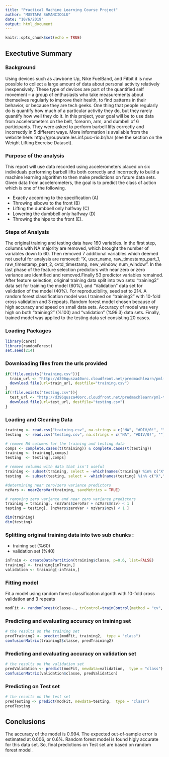 ```yaml
---
title: "Practical Machine Learning Course Project"
author: "MUSTAFA SAMANCIOGLU"
date: "10/6/2019"
output: html_document
---
```


```r
knitr::opts_chunk$set(echo = TRUE)
```

## Exectutive Summary
### Background

Using devices such as Jawbone Up, Nike FuelBand, and Fitbit it is now possible to collect a large amount of data about personal activity relatively inexpensively. These type of devices are part of the quantified self movement – a group of enthusiasts who take measurements about themselves regularly to improve their health, to find patterns in their behavior, or because they are tech geeks. One thing that people regularly do is quantify how much of a particular activity they do, but they rarely quantify how well they do it. In this project, your goal will be to use data from accelerometers on the belt, forearm, arm, and dumbell of 6 participants. They were asked to perform barbell lifts correctly and incorrectly in 5 different ways. More information is available from the website here: http://groupware.les.inf.puc-rio.br/har (see the section on the Weight Lifting Exercise Dataset). 


### Purpose of the analysis
This report will use data recorded using accelerometers placed on six individuals performing barbell lifts both correctly and incorrectly to build a machine learning algorithm to then make predictions on future data sets. 
Given data from accelerometers, the goal is to predict the class of action which is one of the following.

* Exactly according to the specification (A)
* Throwing elbows to the front (B)
* Lifting the dumbbell only halfway (C)
* Lowering the dumbbell only halfway (D)
* Throwing the hips to the front (E).

### Steps of Analysis

The original training and testing data have 160 variables. 
In the first step,  columns with NA majority are removed, which brought the number of variables down to 60. 
Then removed 7 additional variables which deemed not useful for analysis are removed: "X, user_name, raw_timestamp_part_1, raw_timestamp_part_2, cvtd_timestamp, new_window, num_window". In the last phase of the feature selection predictors with near zero or zero variance are  identified and removed.Finally 53 predictor variables remained. After feature selection, original training data split into two sets: “training2” data set for training the model (60%), and “Validation” data set for validation of the model (40%). For reproducibility, seed set to 214. A random forest classification  model was I trained on “training2” with 10-fold cross validation and 3 repeats. Random forest model chosen because of high accuracy and speed on small data sets. Accuracy of model was very high on both "training2" (%100) and "validation" (%99.3) data sets. Finally, trained model was applied to the testing data set consisting 20 cases.


### Loading Packages 

```r
library(caret)
library(randomForest)
set.seed(214)

```
### Downloading files from the urls provided
```r
if(!file.exists("training.csv")){
  train_url <- "http://d396qusza40orc.cloudfront.net/predmachlearn/pml-training.csv"
  download.file(url=train_url, destfile="training.csv")
}
if(!file.exists("testing.csv")){
  test_url <- "http://d396qusza40orc.cloudfront.net/predmachlearn/pml-testing.csv"
  download.file(url=test_url, destfile="testing.csv")
}
```
### Loading and Cleaning Data
```r
training <- read.csv("training.csv", na.strings = c("NA", "#DIV/0!", ""))
testing  <- read.csv("testing.csv", na.strings = c("NA", "#DIV/0!", ""))

# remove NA columns for the training and testing data
comps <- complete.cases(t(training)) & complete.cases(t(testing))
training <- training[,comps]
testing  <- testing[,comps]

# remove columns with data that isn't useful
training <- subset(training, select = -which(names(training) %in% c("X","user_name", "raw_timestamp_part_1", "raw_timestamp_part_2", "cvtd_timestamp","new_window", "num_window")))
testing  <- subset(testing, select = -which(names(testing) %in% c("X","user_name", "raw_timestamp_part_1", "raw_timestamp_part_2", "cvtd_timestamp","new_window","num_window")))

#determining near zero/zero variance predictors
nzVars <- nearZeroVar(training, saveMetrics = TRUE)

# removing zero variance and near zero variance predictors
training = training[, (nzVars$zeroVar + nzVars$nzv) < 1 ]
testing = testing[, (nzVars$zeroVar + nzVars$nzv) < 1 ]

dim(training)
dim(testing)

```

### Splitting original training data into two sub chunks : 
* training set (%60)
* validation set (%40)

```r
inTrain <- createDataPartition(training$classe, p=0.6, list=FALSE)
training2 <- training[inTrain,]
validation <- training[-inTrain,]

```

### Fitting model
Fit a model using random forest classification algorith with 10-fold cross validation and 3 repeats

```r
modFit <- randomForest(classe~., trControl=trainControl(method = "cv", number = 10, repeats = 3), data=training2)
```

### Predicting and evaluating accuracy on training set
```r
# the results on the training set
predTraining2 <- predict(modFit, training2,  type = "class")
confusionMatrix(training2$classe, predTraining2)
```
### Predicting and evaluating accuracy on validation set

```r
# the results on the validation set 
predValidation <- predict(modFit, newdata=validation,  type = "class")
confusionMatrix(validation$classe, predValidation)

```
### Predicting on Test set
```r
# the results on the test set
predTesting <- predict(modFit, newdata=testing,  type = "class")
predTesting
```

## Conclusions

The accuracy of the model is 0.994. The expected out-of-sample error is estimated at 0.006, or 0.6%. 
Random forest model is found higly accurate for this data set. 
So, final predictions on Test set are based on random forest model.


